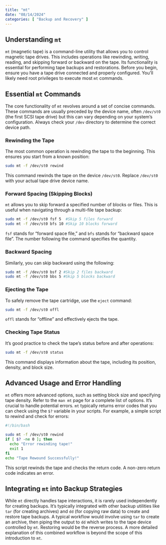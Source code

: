 ```yaml
---
title: "mt"
date: "08/14/2024"
categories: [ "Backup and Recovery" ]
---
```

## Understanding `mt`

`mt` (magnetic tape) is a command-line utility that allows you to control magnetic tape drives. This includes operations like rewinding, writing, reading, and skipping forward or backward on the tape.  Its functionality is essential for performing tape backups and restorations.  Before you begin, ensure you have a tape drive connected and properly configured. You'll likely need root privileges to execute most `mt` commands.

## Essential `mt` Commands

The core functionality of `mt` revolves around a set of concise commands. These commands are usually preceded by the device name, often `/dev/st0` (the first SCSI tape drive) but this can vary depending on your system's configuration.  Always check your `/dev` directory to determine the correct device path.


### Rewinding the Tape

The most common operation is rewinding the tape to the beginning. This ensures you start from a known position:

```bash
sudo mt -f /dev/st0 rewind
```

This command rewinds the tape on the device `/dev/st0`. Replace `/dev/st0` with your actual tape drive device name.


### Forward Spacing (Skipping Blocks)

`mt` allows you to skip forward a specified number of blocks or files.  This is useful when navigating through a multi-file tape backup:

```bash
sudo mt -f /dev/st0 fsf 5  #Skip 5 files forward
sudo mt -f /dev/st0 bfs 10 #Skip 10 blocks forward
```

`fsf` stands for "forward space file," and `bfs` stands for "backward space file".  The number following the command specifies the quantity.


### Backward Spacing

Similarly, you can skip backward using the following:

```bash
sudo mt -f /dev/st0 bsf 2 #Skip 2 files backward
sudo mt -f /dev/st0 bbs 5 #Skip 5 blocks backward
```

### Ejecting the Tape

To safely remove the tape cartridge, use the `eject` command:

```bash
sudo mt -f /dev/st0 offl
```

`offl` stands for "offline" and effectively ejects the tape.


### Checking Tape Status

It's good practice to check the tape's status before and after operations:

```bash
sudo mt -f /dev/st0 status
```

This command displays information about the tape, including its position, density, and block size.


##  Advanced Usage and Error Handling

`mt` offers more advanced options, such as setting block size and specifying tape density.  Refer to the `man mt` page for a complete list of options.  It's crucial to handle potential errors.  `mt` typically returns error codes that you can check using the `$?` variable in your scripts.  For example, a simple script to rewind and check for errors:

```bash
#!/bin/bash

sudo mt -f /dev/st0 rewind
if [ $? -ne 0 ]; then
  echo "Error rewinding tape!"
  exit 1
fi
echo "Tape Rewound Successfully!"
```

This script rewinds the tape and checks the return code. A non-zero return code indicates an error.


## Integrating `mt` into Backup Strategies


While `mt` directly handles tape interactions, it is rarely used independently for creating backups.  It's typically integrated with other backup utilities like `tar` (for creating archives) and `dd` (for copying raw data) to create and restore tape backups.  A typical workflow would involve using `tar` to create an archive, then piping the output to `dd` which writes to the tape device controlled by `mt`.  Restoring would be the reverse process.  A more detailed explanation of this combined workflow is beyond the scope of this introduction to `mt`.



